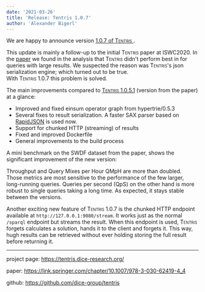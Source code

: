 ```yaml
---
date: '2021-03-26'
title: 'Release: Tentris 1.0.7'
author: 'Alexander Bigerl'
---
```


We are happy to announce version [1.0.7 of <span style="font-variant:small-caps;">Tentris</span> ](https://github.com/dice-group/tentris/releases/tag/1.0.7).

This update is mainly a follow-up to the initial <span style="font-variant:small-caps;">Tentris</span> paper at ISWC2020. 
In the [paper](https://tentris.dice-research.org/) we found in the analysis that <span style="font-variant:small-caps;">Tentris</span> didn't perform best in for queries with large results. 
We suspected the reason was <span style="font-variant:small-caps;">Tentris</span>'s json serialization engine; which turned out to be true.  
With <span style="font-variant:small-caps;">Tentris</span> 1.0.7 this problem is solved.

The main improvements compared to [<span style="font-variant:small-caps;">Tentris</span> 1.0.5.1](https://github.com/dice-group/tentris/releases/tag/1.0.5.1) (version from the paper) at a glance:
* Improved and fixed einsum operator graph from hypertrie/0.5.3
* Several fixes to result serialization. A faster SAX parser based on [RapidJSON](https://rapidjson.org/) is used now.
* Support for chunked HTTP (streaming) of results
* Fixed and improved Dockerfile
* General improvements to the build process

A mini benchmark on the SWDF dataset from the paper, shows the significant improvement of the new version:



<Plot
  data={figure1.data}
  layout={figure1.layout}
  config={figure1.config}
/>

Throughput and Query Mixes per Hour QMpH are more than doubled. Those metrics are most sensitive to the performance of the few larger, long-running queries. 
Queries per second (QpS) on the other hand is more robust to single queries taking a long time. 
As expected, it stays stable between the versions.

Another exciting new feature of <span style="font-variant:small-caps;">Tentris</span> 1.0.7 is the chunked HTTP endpoint available at `http://127.0.0.1:9080/stream`.
It works just as the normal `/sparql` endpoint but streams the result. 
When this endpoint is used, <span style="font-variant:small-caps;">Tentris</span> forgets calculates a solution, hands it to the client and forgets it. 
This way, hugh results can be retrieved without ever holding storing the full result before returning it. 

___

project page: https://tentris.dice-research.org/

paper: https://link.springer.com/chapter/10.1007/978-3-030-62419-4_4

github: https://github.com/dice-group/tentris
